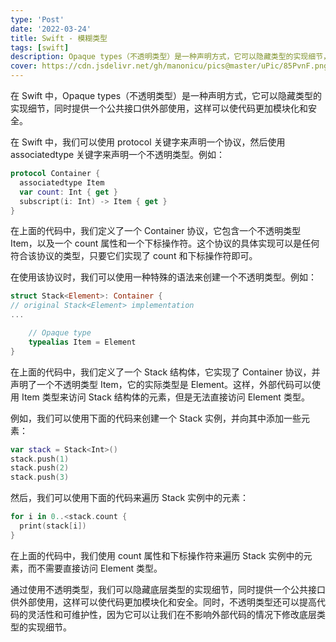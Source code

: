 ```yaml
---
type: 'Post'
date: '2022-03-24'
title: Swift - 模糊类型
tags: [swift]
description: Opaque types（不透明类型）是一种声明方式，它可以隐藏类型的实现细节，同时提供一个公共接口供外部使用，这样可以使代码更加模块化和安全。
cover: https://cdn.jsdelivr.net/gh/manonicu/pics@master/uPic/85PvnF.png
---
```


在 Swift 中，Opaque types（不透明类型）是一种声明方式，它可以隐藏类型的实现细节，同时提供一个公共接口供外部使用，这样可以使代码更加模块化和安全。

在 Swift 中，我们可以使用 protocol 关键字来声明一个协议，然后使用 associatedtype 关键字来声明一个不透明类型。例如：

```swift
protocol Container {
  associatedtype Item
  var count: Int { get }
  subscript(i: Int) -> Item { get }
}
```

在上面的代码中，我们定义了一个 Container 协议，它包含一个不透明类型 Item，以及一个 count 属性和一个下标操作符。这个协议的具体实现可以是任何符合该协议的类型，只要它们实现了 count 和下标操作符即可。

在使用该协议时，我们可以使用一种特殊的语法来创建一个不透明类型。例如：

```swift
struct Stack<Element>: Container {
// original Stack<Element> implementation
...

    // Opaque type
    typealias Item = Element
}
```

在上面的代码中，我们定义了一个 Stack 结构体，它实现了 Container 协议，并声明了一个不透明类型 Item，它的实际类型是 Element。这样，外部代码可以使用 Item 类型来访问 Stack 结构体的元素，但是无法直接访问 Element 类型。

例如，我们可以使用下面的代码来创建一个 Stack 实例，并向其中添加一些元素：

```swift
var stack = Stack<Int>()
stack.push(1)
stack.push(2)
stack.push(3)
```

然后，我们可以使用下面的代码来遍历 Stack 实例中的元素：

```swift
for i in 0..<stack.count {
  print(stack[i])
}
```

在上面的代码中，我们使用 count 属性和下标操作符来遍历 Stack 实例中的元素，而不需要直接访问 Element 类型。

通过使用不透明类型，我们可以隐藏底层类型的实现细节，同时提供一个公共接口供外部使用，这样可以使代码更加模块化和安全。同时，不透明类型还可以提高代码的灵活性和可维护性，因为它可以让我们在不影响外部代码的情况下修改底层类型的实现细节。
